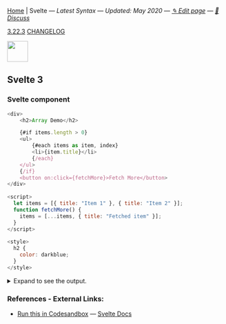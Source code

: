 
[Home](/) | Svelte — _Latest Syntax — Updated: May 2020 — [✎ Edit page](https://github.com/ngduc/syntax.codes/edit/master/docs/svelte.mdx) — [💬 Discuss](https://github.com/ngduc/syntax.codes/issues/4)_

<a className="tagButton" href="https://github.com/sveltejs/svelte/releases">3.22.3</a> <a className="tagButton" href="https://github.com/sveltejs/svelte/blob/master/CHANGELOG.md">CHANGELOG</a>

<img src="https://upload.wikimedia.org/wikipedia/commons/thumb/1/1b/Svelte_Logo.svg/80px-Svelte_Logo.svg.png" height="48" />

## Svelte 3

### Svelte component

```.js
<div>
	<h2>Array Demo</h2>

	{#if items.length > 0}
	<ul>
		{#each items as item, index}
		<li>{item.title}</li>
		{/each}
	</ul>
	{/if}
	<button on:click={fetchMore}>Fetch More</button>
</div>
  
<script>
  let items = [{ title: "Item 1" }, { title: "Item 2" }];
  function fetchMore() {
    items = [...items, { title: "Fetched item" }];
  }
</script>
  
<style>
  h2 {
    color: darkblue;
  }
</style>
```

<details>
  <summary>Expand to see the output.</summary>  
  <iframe
    src="https://codesandbox.io/embed/svelte-3-2jxgr?module=/App.svelte&theme=light&view=preview&hidenavigation=1&hidedevtools=1"
    style={{ width: '100%', height: 300, border: 0, borderRadius: 4 }}
    allow="accelerometer; ambient-light-sensor; camera; encrypted-media; geolocation; gyroscope; hid; microphone; midi; payment; usb; vr; xr-spatial-tracking"
    sandbox="allow-autoplay allow-forms allow-modals allow-popups allow-presentation allow-same-origin allow-scripts"
  ></iframe>
</details>

### References - External Links:
- [Run this in Codesandbox](https://codesandbox.io/s/svelte-3-2jxgr?module=/App.svelte) — [Svelte Docs](https://svelte.dev/docs)
